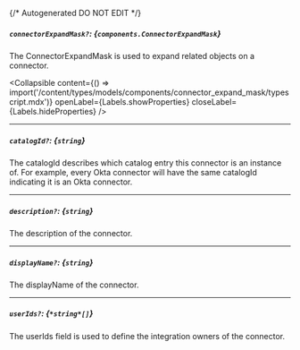 {/* Autogenerated DO NOT EDIT  */}

##### `connectorExpandMask?`: *{`components.ConnectorExpandMask`}*
The ConnectorExpandMask is used to expand related objects on a connector.

<Collapsible content={() => import('/content/types/models/components/connector_expand_mask/typescript.mdx')} openLabel={Labels.showProperties} closeLabel={Labels.hideProperties} />


---
##### `catalogId?`: *{`string`}*
The catalogId describes which catalog entry this connector is an instance of. For example, every Okta connector will have the same catalogId indicating it is an Okta connector.

---
##### `description?`: *{`string`}*
The description of the connector.

---
##### `displayName?`: *{`string`}*
The displayName of the connector.

---
##### `userIds?`: *{`*string*[]`}*
The userIds field is used to define the integration owners of the connector.


